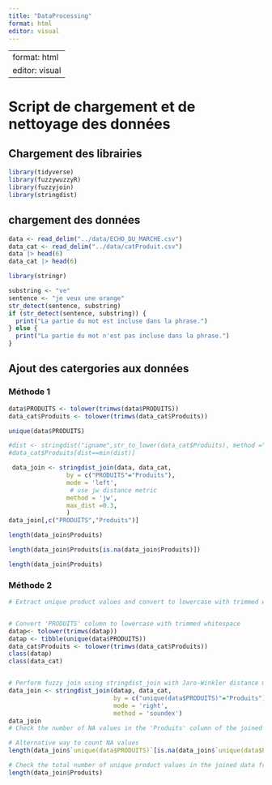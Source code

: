 ```yaml
---
title: "DataProcessing"
format: html
editor: visual
---
```


---
format: html
editor: visual
---

# Script de chargement et de nettoyage des données

## Chargement des librairies

```r
library(tidyverse)
library(fuzzywuzzyR)
library(fuzzyjoin)
library(stringdist)
```

## chargement des données

```r
data <- read_delim("../data/ECHO_DU_MARCHE.csv")
data_cat <- read_delim("../data/catProduit.csv")
data |> head(6)
data_cat |> head(6)

library(stringr)

substring <- "ve"
sentence <- "je veux une orange"
str_detect(sentence, substring)
if (str_detect(sentence, substring)) {
  print("La partie du mot est incluse dans la phrase.")
} else {
  print("La partie du mot n'est pas incluse dans la phrase.")
}
```

## Ajout des catergories aux données

### Méthode 1

```r

data$PRODUITS <- tolower(trimws(data$PRODUITS))
data_cat$Produits <- tolower(trimws(data_cat$Produits))

unique(data$PRODUITS)

#dist <- stringdist("igname",str_to_lower(data_cat$Produits), method ="soundex")
#data_cat$Produits[dist==min(dist)]

 data_join <- stringdist_join(data, data_cat, 
                by = c("PRODUITS"="Produits"),
                mode = 'left', 
                 # use jw distance metric
                method = 'jw',
                max_dist =0.3, 
                )
data_join[,c("PRODUITS","Produits")]

length(data_join$Produits)

length(data_join$Produits[is.na(data_join$Produits)])

length(data_join$Produits)

```

### Méthode 2

```r

# Extract unique product values and convert to lowercase with trimmed whitespace


# Convert 'PRODUITS' column to lowercase with trimmed whitespace
datap<- tolower(trimws(datap))
datap <- tibble(unique(data$PRODUITS))
data_cat$Produits <- tolower(trimws(data_cat$Produits))
class(datap)
class(data_cat)


# Perform fuzzy join using stringdist_join with Jaro-Winkler distance metric
data_join <- stringdist_join(datap, data_cat, 
                             by = c("unique(data$PRODUITS)"="Produits"),
                             mode = 'right',
                             method = 'soundex')
data_join
# Check the number of NA values in the 'Produits' column of the joined data frame

# Alternative way to count NA values
length(data_join$`unique(data$PRODUITS)`[is.na(data_join$`unique(data$PRODUITS)`)])

# Check the total number of unique product values in the joined data frame
length(data_join$Produits)

```


```r


```